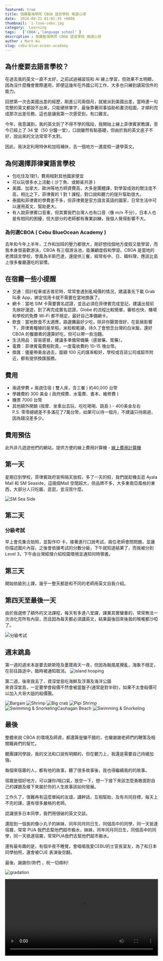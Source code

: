```yaml
---
featured: true
title: 宿霧藍海學院 CBOA 語言學校 兩週心得
date:  2024-09-22 01:01:35 +0800
thumbnail:  i-love-cebu.jpg
category:  Learning  
tags:   ['CBOA','language school' ]
description : 宿霧藍海學院 CBOA 語言學校 兩週心得
author : Mark Ku
slug: cebu-blue-ocean-academy
---
```

## 為什麼要去語言學校？
在過去我的英文一直不太好，之前試過補習班和 AI 線上學習，但效果不太明顯，因為沒什麼機會實際運用，即便這幾年在外國公司工作，大多也只練到讀寫信件的能力。  

回想第一次去美國出差的經歷，剛進公司兩個月，就被派到美國出差，當時連一句完整的英文都說不出來，只能硬拼單字，最後靠著同事協助和畫流程圖，才順利完成那次出差任務，這也是讓我第一次感受到，有口難言。  

今年，我意識到，我的英文到了不得不學的階段，我開始上線上菲律賓家教課，至今已經上了 34 堂（50 分鐘一堂），口說雖然有點基礎，但由於我的英文底子不好，說出來的文法常常不太對。  

因此，我決定利用特休和加班補休，去一個地方一邊度假一邊學英文。   

## 為何選擇菲律賓語言學校
* 包吃住及1對1，費用相對其他國家便宜
* 可以玩很多水上活動 ( 沙丁魚、或鯨鯊共游 )
* 美國、加拿大、歐洲等地方師資費高，大多是團體課，對學習成效的關注度不高，相比之下，菲律賓的 1 對 1 課程，對口說和聽力的提升幫助很大。
* 泰國和菲律賓的學費差不多，但菲律賓是官方語言英語的國家，日常生活中可以運用英文，幫助更大。
* 有人說菲律賓口音重，但其實我們台灣人也有口音（像 m/n 不分），日本人也是有相同的困擾，但大部分的老師都有專業訓練，我個人覺得影響不大。

### 為何選CBOA ( Cebu BlueOcean Academy )
去年和今年上半年，工作和加班的壓力都很大，剛好想找個地方度假又能學習，而我本身很喜歡游泳，CBOA 有三個游泳池，能兼顧度假和學習。CBOA 是當地的老牌語言學校，學風為半斯巴達，還提供三餐，經常有中、日、韓料理，應該比島上很多餐廳還吃的習慣。

## 在宿霧一些小提醒
* 交通：搭計程車或吉普尼時，常常會遇到亂喊價的情況，建議事先下載 Grab 叫車 App，綁定信用卡就不需要在當地換匯了。
* 網卡：當地 SIM 卡需要實名認證，並且必須在菲律賓完成登記，建議出發前先辦好漫遊，到了再完成實名認證，Globe 的流程比較簡單，審核也快，機場和學校的免費 Wi-Fi 都不穩定，最好自己準備網卡。
* 飲食：當地飲食不太適應，路邊攤最好少吃，除非你腸胃很好，在氣候影響下，菲律賓種殖的是旱稻，米粒較乾硬，待久了會想念台灣的白米飯，還好CBOA 的餐廳煮的還算好吃，但可以帶一些泡麵。
* 生活用品：容易感冒，建議多準備常備藥（感冒藥、胃藥）。
* 電費：菲律賓電費相對貴，一度電收費約 10-15 塊台幣。
* 換匯：儘量帶美金過去，面額 100 元的匯率較好，學校或百貨公司或超市附近，都有提供換匯服務。

## 費用
* 兩週學費 + 兩週住宿 ( 雙人床，含三餐 ) 約40,000 台幣
* 學雜費約 300 美金 ( 政府規費、水電費、書本、維修費 )
* 機票 7000 台幣
* 其他額外開銷 (按摩、坐車出去玩、吃吃喝喝、跳島 ) - 400美金左右  
P.S. 零零總總差不多滿花了7萬台幣，如果可以待一個月，不建議只待兩週，因為錢沒差多少。

## 費用預估
此外非凡遊遊他們的網站，提供方便的線上費用計算機 - [線上費用計算機](https://feifanstudy.com/schools/10-cboa)

## 第一天
星期日到學校，菲律賓政府宣佈隔天放假，多了一天的假，我們就趁機去逛 Ayala Mall 和 SM Seaside，這兩個Mall 空間超大，但品牌不多，大多東南亞風格的東西，大部分人只吃飯、逛逛，並沒買什麼。

![SM Sea Side](sm-sea-side.jpg)

## 第二天 
### 分級考試
早上會先集合拍照，並製作ID 卡，接著進行口說考試，兩位老師會問問題，並讓你描述圖片內容，之後會依據考試的分數分級，下午就知道結果了，而我被分到 Level 3，下午由台灣經理介紹校園環境並通知何時領書。

## 第三天
開始依級別上課，幾乎一整天都是和不同的老師用英文自我介紹。

## 第四天至最後一天
由於我選修了額外的文法課程，每天有多達八堂課，課業其實蠻重的，常常無法一次消化完所有內容，而且因為每天都必須講英文，結果最後回來後我的喉嚨都沙啞了。

![分級考試](english-test.jpg)

## 週末跳島
第一週的週末本是要去歐斯陸及墨寶兩天一夜，但因為颱風尾攪亂，海象不穩定，在前往路途中，臨時被通知取消。 
![island hosping](island-hosping.jpg )

第二週，後來我去了，資深堂島吃海鮮及浮潛及海洋公園  
來資深堂島，一定要學會殺價不然會被當盤子(通常是對半砍)，如果不太會殺價可以加入大哥大姐的殺價團。

![Bargain](Caohagan-Island-1-1.jpg)
![Shrimp](Caohagan-Island-2-1.jpg)
![Big crab](Caohagan-Island-3.jpg)
![Pipi Shrimp](Caohagan-Island-4.jpg)
![Swimming & SnorkelingCaohagan Beach](Caohagan-Island-5.jpg)
![Swimming & Snorkeling](Caohagan-Island-6.jpg)

## 最後
整體來說 CBOA 的環境及師資，都還算是蠻不錯的，也蠻謝謝老師們的鞭策及相關職員們的幫忙。    

聽團課同學說，我的文法和口說有明顯的，但在聽力上，我還是需要自己持續加強。  

每個來宿霧的人，都有他的故事，聽了很多故事後，我也得繼續我的的故事。  

宿霧是個好地方，可以讓你/喘口氣，放空一下，想一下接下來該怎麼勇敢面對自己的課題及接下來屬於你的人生故事該如何發展。  

工作久了，很難再有這麼單純的友誼，講幹話，互相幫助，及有共同目標，每天上不完的課，還有很多嚴格的老師。  

認識很多日本同學，我們用很破的英文交談。  

還撿到一個長的像小丸子的妹妹，同年同月同日生，同個高中的同學，同一天抵達宿霧，常常 PUA 我們去幫他們超市搬水，妹妹，同年同月同日生，同個高中的同學，同一天抵達宿霧，常常PUA我們去幫他們超市搬水。  

還有最有趣的是，有個半夜不睡覺，會唱唱我愛CEBU的士官長室友，為了和日本同學拍照，還會被CUE 表演後空翻。  

最後，謝謝你/妳們 ，祝一切順利!  

![gradation](gradation.jpg)

<video style="width:100%" controls src="friend-1.mp4" type="video/mp4"/>

![friends](friends-3.jpg)

## 附上：我最愛的餐廳 Mr. Crab Capitol
![Mr. Crab Capitol](mr-crab-capitol-1.jpg)
![Mr. Crab Capitol](mr-crab-capitol-2.jpg)
![Mr. Crab Capitol](mr-crab-capitol-3.jpg)
![Mr. Crab Capitol](mr-crab-capitol-4.jpg)

## 常用的句子
* pardon ( 聽不懂，聽不清楚 )
* I can't hear clearly. could you speak again ?
* could you speak again ?
* could you write it for me ?
* could you speak slowly ?

## 校園環境
![教學大樓](campus-1.jpg)
![校門口](campus-6.jpg)
![學校有三個游池](campus-2.jpg)
![有一個自己的沙灘(退潮)](campus-3.jpg)
![可以從沙灘抓到寄居蟹及小螃蟹](campus-4.jpg)
![在海藻下可以挖到很多海腸](campus-5.jpg)
![學校的泳池整理的還算蠻好的](campus-7.jpg)
![另一個小游池](campus-8.jpg)
![日落景色](campus-9.jpg)
![海景健身房](campus-10.jpg)

